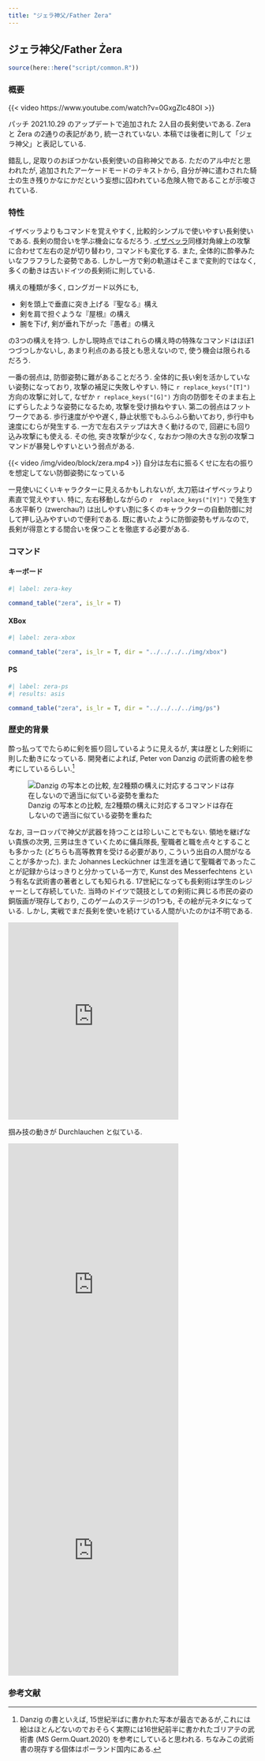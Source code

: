 ```yaml
---
title: "ジェラ神父/Father Żera"
---
```


## ジェラ神父/Father Żera {#sec-FatherZera}

```r
source(here::here("script/common.R"))
```

### 概要 {-}

{{< video https://www.youtube.com/watch?v=0GxgZlc48OI >}}

パッチ 2021.10.29 のアップデートで追加された 2人目の長剣使いである. Zera と Żera の2通りの表記があり, 統一されていない. 本稿では後者に則して「ジェラ神父」と表記している.

錯乱し, 足取りのおぼつかない長剣使いの自称神父である. ただのアル中だと思われたが, 追加されたアーケードモードのテキストから, 自分が神に遣わされた騎士の生き残りかなにかだという妄想に囚われている危険人物であることが示唆されている.

### 特性 {-}

イザベッラよりもコマンドを覚えやすく, 比較的シンプルで使いやすい長剣使いである. 長剣の間合いを学ぶ機会になるだろう. [イザベッラ](Isabella.qmd#sec-Isabella)同様対角線上の攻撃に合わせて左右の足が切り替わり, コマンドも変化する. また, 全体的に酔拳みたいなフラフラした姿勢である. しかし一方で剣の軌道はそこまで変則的ではなく, 多くの動きは古いドイツの長剣術に則している. 

構えの種類が多く, ロングガード以外にも,

* 剣を頭上で垂直に突き上げる『聖なる』構え
* 剣を肩で担ぐような『屋根』の構え
* 腕を下げ, 剣が垂れ下がった『愚者』の構え

の3つの構えを持つ. しかし現時点ではこれらの構え時の特殊なコマンドはほぼ1つづつしかないし, あまり利点のある技とも思えないので, 使う機会は限られるだろう.

一番の弱点は, 防御姿勢に難があることだろう. 全体的に長い剣を活かしていない姿勢になっており, 攻撃の補足に失敗しやすい. 特に `r replace_keys("[T]")` 方向の攻撃に対して, なぜか  `r replace_keys("[G]")` 方向の防御をそのまま右上にずらしたような姿勢になるため, 攻撃を受け損ねやすい. 第二の弱点はフットワークである. 歩行速度がやや遅く, 静止状態でもふらふら動いており, 歩行中も速度にむらが発生する. 一方で左右ステップは大きく動けるので, 回避にも回り込み攻撃にも使える. その他, 突き攻撃が少なく, なおかつ隙の大きな別の攻撃コマンドが暴発しやすいという弱点がある. 

{{< video /img/video/block/zera.mp4 >}}
自分は左右に振るくせに左右の振りを想定してない防御姿勢になっている

一見使いにくいキャラクターに見えるかもしれないが, 太刀筋はイザベッラより素直で覚えやすい. 特に, 左右移動しながらの `r  replace_keys("[Y]")` で発生する水平斬り (zwerchau?) は出しやすい割に多くのキャラクターの自動防御に対して押し込みやすいので便利である.  既に書いたように防御姿勢もザルなので, 長剣が得意とする間合いを保つことを徹底する必要がある.

### コマンド {-}

:::{.panel-tabset}

#### キーボード

```r
#| label: zera-key

command_table("zera", is_lr = T)
```

#### XBox

```r
#| label: zera-xbox

command_table("zera", is_lr = T, dir = "../../../../img/xbox")
```

#### PS

```r
#| label: zera-ps
#| results: asis

command_table("zera", is_lr = T, dir = "../../../../img/ps")
```

:::

### 歴史的背景 {-}

酔っ払ってでたらめに剣を振り回しているように見えるが, 実は歴とした剣術に則した動きになっている. 開発者によれば, Peter von Danzig の武術書の絵を参考にしているらしい.^[Danzig の書といえば, 15世紀半ばに書かれた写本が最古であるが,これには絵はほとんどないのでおそらく実際には16世紀前半に書かれたゴリアテの武術書 (MS Germ.Quart.2020) を参考にしていると思われる. ちなみこの武術書の現存する個体はポーランド国内にある.]

![Danzig の写本との比較, 左2種類の構えに対応するコマンドは存在しないので適当に似ている姿勢を重ねた](/img/zera/vier-leger.jpg){#fig-tarnawski-comparison}


なお, ヨーロッパで神父が武器を持つことは珍しいことでもない. 領地を継げない貴族の次男, 三男は生きていくために傭兵隊長, 聖職者と職を点々とすることも多かった (どちらも高等教育を受ける必要があり, こういう出自の人間がなることが多かった). また Johannes Lecküchner は生涯を通じて聖職者であったことが記録からはっきりと分かっている一方で, Kunst des Messerfechtens という有名な武術書の著者としても知られる. 17世紀になっても長剣術は学生のレジャーとして存続していた. 当時のドイツで競技としての剣術に興じる市民の姿の銅版画が現存しており, このゲームのステージの1つも, その絵が元ネタになっている. しかし, 実戦でまだ長剣を使いを続けている人間がいたのかは不明である.

<iframe src="https://assets.pinterest.com/ext/embed.html?id=1144125480308815723" height="400" width="345" frameborder="0" scrolling="no" ></iframe>

掴み技の動きが Durchlauchen と似ている.

<iframe src="https://assets.pinterest.com/ext/embed.html?id=1144125480329741581" height="591" width="345" frameborder="0" scrolling="no" ></iframe>

<iframe src="https://assets.pinterest.com/ext/embed.html?id=1144125480329741607" height="488" width="345" frameborder="0" scrolling="no" ></iframe>


### 参考文献

::: {#refs}
:::
